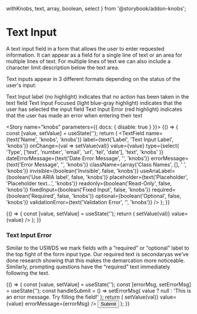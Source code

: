 
  withKnobs,
  text,
  array,
  boolean,
  select
} from '@storybook/addon-knobs';



<Meta title="Commons/Components/Form Fields/TextField" component={TextField} />

# Text Input

A text input field in a form that allows the user to enter requested information. It can appear as a field for a single line of text or an area for multiple lines of text. For multiple lines of text we can also include a character limit description below the text area.

Text inputs appear in 3 different formats depending on the status of the user's input:

Text Input label (no highlight) indicates that no action has been taken in the text field
Text Input Focused (light blue-gray highlight) indicates that the user has selected the input field
Text Input Error (red highlight) indicates that the user has made an error when entering their text

<Story name="knobs" parameters={{ docs: { disable: true } }}>
  {() => {
    const [value, setValue] = useState('');
    return (
      <TextField
        name={text('Name', 'knobs', 'knobs')}
        label={text('Label', 'Text Input Label', 'knobs')}
        onChange={val => setValue(val)}
        value={value}
        type={select(
          'Type',
          ['text', 'number', 'email', 'url', 'tel', 'date'],
          'text',
          'knobs'
        )}
        dateErrorMessage={text('Date Error Message', '', 'knobs')}
        errorMessage={text('Error Message', '', 'knobs')}
        className={array('Class Names', [], ' ', 'knobs')}
        invisible={boolean('Invisible', false, 'knobs')}
        useAriaLabel={boolean('Use ARIA label', false, 'knobs')}
        placeholder={text('Placeholder', 'Placeholder text...', 'knobs')}
        readonly={boolean('Read-Only', false, 'knobs')}
        fixedInput={boolean('Fixed Input', false, 'knobs')}
        required={boolean('Required', false, 'knobs')}
        optional={boolean('Optional', false, 'knobs')}
        validationError={text('Validation Error', '', 'knobs')}
      />
    );
  }}
</Story>

<Preview>
  <Story name="normal">
    {() => {
      const [value, setValue] = useState('');
      return (
        <TextField
          name="text2"
          label="Text Input Label"
          onChange={val => setValue(val)}
          value={value}
        />
      );
    }}
  </Story>
</Preview>

### Text Input Error

Similar to the USWDS we mark fields with a “required” or “optional” label to the top fight of the form input type. Our required text is secondaryas we’ve done research showing that this makes the demarcation more noticeable. Similarly, prompting questions have the “required” text immediately following the text.

<Preview>
  <Story name="errorMsg">
    {() => {
      const [value, setValue] = useState('');
      const [errorMsg, setErrorMsg] = useState('');
      const handleSubmit = () =>
        setErrorMsg(
          value ? null : 'This is an error message. Try filling the field!'
        );
      return (
        <React.Fragment>
          <TextField
            name="text1"
            label="Text Input Label"
            required
            onChange={val => setValue(val)}
            value={value}
            errorMessage={errorMsg}
          />
          <Button onClick={handleSubmit}>Submit</Button>
        </React.Fragment>
      );
    }}
  </Story>
</Preview>

<Props of={TextField} />

